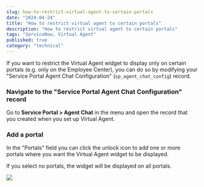 ```yaml
---
slug: how-to-restrict-virtual-agent-to-certain-portals
date: "2024-04-24"
title: "How to restrict virtual agent to certain portals"
description: "How to restrict virtual agent to certain portals"
tags: "ServiceNow, Virtual Agent"
published: true
category: "technical"
---
```



If you want to restrict the Virtual Agent widget to display only on certain portals (e.g. only on the Employee Center), you can do so by modifying your "Service Portal Agent Chat Configuration" (`sp_agent_chat_config`) record.

<Steps>

### Navigate to the "Service Portal Agent Chat Configuration" record

Go to **Service Portal > Agent Chat** in the menu and open the record that you created when you set up Virtual Agent.

### Add a portal

In the "Portals" field you can click the unlock icon to add one or more portals where you want the Virtual Agent widget to be displayed.

If you select no portals, the widget will be displayed on all portals.

![](./images/20240424183726.png)

</Steps>